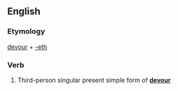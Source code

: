 ==English==

===Etymology===
[[devour]] + [[-eth]]

===Verb===
{{infl|en|verb form}}

# {{archaic}} Third-person singular present simple form of '''[[devour]]'''